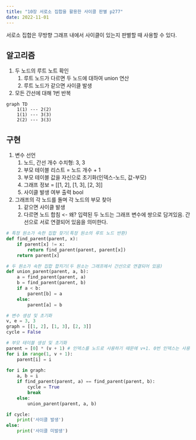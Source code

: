 ```yaml
---
title: "10장 서로소 집합을 활용한 사이클 판별 p277"
date: 2022-11-01
---
```


서로소 집합은 무방향 그래프 내에서 사이클이 있는지 판별할 때 사용할 수 있다.

## 알고리즘

1. 두 노드의 루트 노트 확인
    1. 루트 노드가 다르면 두 노드에 대하여 union 연산
    2. 루트 노드가 같으면 사이클 발생
2. 모든 간선에 대해 1번 반복

```mermaid
graph TD
    1(1) --- 2(2)
    1(1) --- 3(3)
    2(2) --- 3(3)
```

## 구현

1. 변수 선언
    1. 노드, 간선 개수 수치형: 3, 3
    2. 부모 테이블 리스트 = 노드 개수 + 1
    3. 부모 테이블 값을 자신으로 초기화(인덱스-노드, 값-부모)
    4. 그래프 정보 = [[1, 2], [1, 3], [2, 3]] 
    5. 사이클 발생 여부 출력 bool
2. 그래프의 각 노드를 돌며 각 노드의 부모 찾아 
    1. 같으면 사이클 발생
    2. 다르면 노드 합침 <- 왜? 입력된 두 노드는 그래프 변수에 쌍으로 담겨있음. 간선으로 서로 연결되어 있음을 의미한다.

```python
# 특정 원소가 속한 집합 찾기(특정 원소의 루트 노드 반환)
def find_parent(parent, x):
    if parent[x] != x:
        return find_parent(parent, parent[x])
    return parent[x]

# 두 원소가 속한 집합 합치기(두 원소는 그래프에서 간선으로 연결되어 있음)
def union_parent(parent, a, b):
    a = find_parent(parent, a)
    b = find_parent(parent, b)
    if a < b:
        parent[b] = a
    else:
        parent[a] = b

# 변수 생성 및 초기화
v, e = 3, 3
graph = [[1, 2], [1, 3], [2, 3]] 
cycle = False

# 부모 테이블 생성 및 초기화
parent = [0] * (v + 1) # 인덱스를 노드로 사용하기 때문에 v+1. 0번 인덱스는 사용 안 함
for i in range(1, v + 1):
    parent[i] = i
     
for i in graph:
    a, b = i
    if find_parent(parent, a) == find_parent(parent, b):
        cycle = True
        break
    else:
        union_parent(parent, a, b)

if cycle:
    print('사이클 발생')
else:
    print('사이클 미발생')
```
